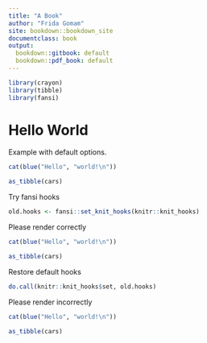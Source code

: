 ```yaml
---
title: "A Book"
author: "Frida Gomam"
site: bookdown::bookdown_site
documentclass: book
output:
  bookdown::gitbook: default
  bookdown::pdf_book: default
---
```


```r
library(crayon)
library(tibble)
library(fansi)
```


# Hello World

Example with default options.

```r

cat(blue("Hello", "world!\n"))

as_tibble(cars)

```

Try fansi hooks

```r
old.hooks <- fansi::set_knit_hooks(knitr::knit_hooks)
```



Please render correctly

```r

cat(blue("Hello", "world!\n"))

as_tibble(cars)

```


Restore default hooks

```r
do.call(knitr::knit_hooks$set, old.hooks)
```


Please render incorrectly

```r

cat(blue("Hello", "world!\n"))

as_tibble(cars)

```


<!-- If you need PDF output, uncomment bookdown::pdf_book above in YAML. You will need a LaTeX installation, e.g., https://yihui.name/tinytex/ -->
